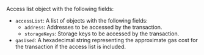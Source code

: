 Access list object with the following fields:

- `accessList`: A list of objects with the following fields:
  - `address`: Addresses to be accessed by the transaction.
  - `storageKeys`: Storage keys to be accessed by the transaction.
- `gasUsed`: A hexadecimal string representing the approximate gas cost for the transaction if the access list is included.

